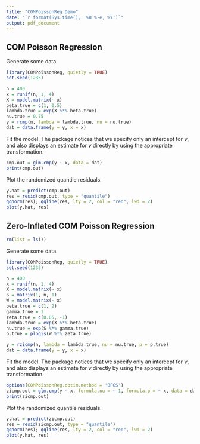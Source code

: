 ```yaml
---
title: "COMPoissonReg Demo"
date: "`r format(Sys.time(), '%B %-e, %Y')`"
output: pdf_document
---
```


## COM Poisson Regression

Generate some data.

```r
library(COMPoissonReg, quietly = TRUE)
set.seed(1235)

n = 400
x = runif(n, 1, 4)
X = model.matrix(~ x)
beta.true = c(1, 0.5)
lambda.true = exp(X %*% beta.true)
nu.true = 0.75
y = rcmp(n, lambda = lambda.true, nu = nu.true)
dat = data.frame(y = y, x = x)
```

Fit the model. The package notices that we specify only an intercept for $\nu$, and also displays an estimate for $\nu$ directly by using the appropriate transformation.

```r
cmp.out = glm.cmp(y ~ x, data = dat)
print(cmp.out)
```

Plot the randomized quantile residuals.

```r
y.hat = predict(cmp.out)
res = resid(cmp.out, type = "quantile")
qqnorm(res); qqline(res, lty = 2, col = "red", lwd = 2)
plot(y.hat, res)
```

## Zero-Inflated COM Poisson Regression

```r
rm(list = ls())
```


Generate some data.

```r
library(COMPoissonReg, quietly = TRUE)
set.seed(1235)

n = 400
x = runif(n, 1, 4)
X = model.matrix(~ x)
S = matrix(1, n, 1)
W = model.matrix(~ x)
beta.true = c(1, 2)
gamma.true = 1
zeta.true = c(0.05, -1)
lambda.true = exp(X %*% beta.true)
nu.true = exp(S %*% gamma.true)
p.true = plogis(W %*% zeta.true)

y = rzicmp(n, lambda = lambda.true, nu = nu.true, p = p.true)
dat = data.frame(y = y, x = x)
```

Fit the model. The package notices that we specify only an intercept for $\nu$, and also displays an estimate for $\nu$ directly by using the appropriate transformation.

```r
options(COMPoissonReg.optim.method = 'BFGS')
zicmp.out = glm.cmp(y ~ x, formula.nu = ~ 1, formula.p = ~ x, data = dat)
print(zicmp.out)
```

Plot the randomized quantile residuals.

```r
y.hat = predict(zicmp.out)
res = resid(zicmp.out, type = "quantile")
qqnorm(res); qqline(res, lty = 2, col = "red", lwd = 2)
plot(y.hat, res)
```